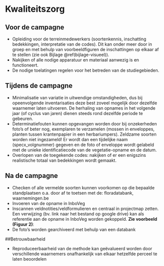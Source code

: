 # Kwaliteitszorg

```{=html}
<!--
Vermeld alle acties bij het uitvoeren van het protocol om tot kwaliteitsvolle resultaten te komen.
Daarnaast kan ook een checklist toegevoegd worden om na te gaan of alle stappen van het veldprotocol op een correcte manier doorlopen zijn (bv. Zijn alle velden in veldformulier ingevuld, zijn alle stalen gelabeld, ...).
Indien er niet aan bepaalde kwaliteitscriteria voldaan wordt, kan er eventueel verwezen worden naar corrigerende maatregelen.
In dit onderdeel kunnen ook bepaalde interkalibratie-oefeningen vermeld worden, die bijvoorbeeld voorafgaand aan elk veldseizoen worden uitgevoerd door de gebruikers van het protocol. 
-->
```
## Voor de campagne

-   Opleiding voor de terreinmedewerkers (soortenkennis, inschatting bedekkingen, interpretatie van de codes). Dit kan onder meer door in groep en met behulp van voorbeeldfiguren de inschattingen op elkaar af te stellen (zie ook Bijlage \@ref(bijlage-visueel)).
-   Nakijken of alle nodige apparatuur en materiaal aanwezig is en functioneert.
-   De nodige toelatingen regelen voor het betreden van de studiegebieden.

## Tijdens de campagne

-   Minimalisatie van variatie in uitwendige omstandigheden, dus bij opeenvolgende inventarisaties deze best zoveel mogelijk door dezelfde waarnemer laten uitvoeren. De herhaling van opnames in het volgende jaar (of cyclus van jaren) dienen steeds rond dezelfde periode te gebeuren.
-   Determinatiefouten kunnen opgevangen worden door bij onzekerheden foto's of beter nog, exemplaren te verzamelen (mossen in enveloppes, planten tussen krantenpapier in een herbariumpers). Zeldzame soorten worden niet ingezameld! Er wordt dan een tijdelijke naam (specx_volgnummer) gegeven en de foto of enveloppe wordt gelabeld met de unieke identificatiecode van de vegetatie-opname en de datum.
-   Overlopen van de toegekende codes: nakijken of er een enigszins realistische totaal van bedekkingen wordt gemaakt.

## Na de campagne

-   Checken of alle vermelde soorten kunnen voorkomen op die bepaalde standplaatsen o.a. door af te toetsen met de: floradatabank, waarnemingen.be
-   Invoeren van de opname in InboVeg
-   Inscannen veldnotities/veldformulieren en centraal in projectmap zetten. Een verwijzing (bv. link naar het bestand op google drive) kan als referentie aan de opname in InboVeg worden gekoppeld. **Zie voorbeeld (Figuur 2)**:
-   De foto's worden gearchiveerd met behulp van een databank

##Betrouwbaarheid

-   Reproduceerbaarheid van de methode kan geëvalueerd worden door verschillende waarnemers onafhankelijk van elkaar hetzelfde perceel te laten beoordelen
